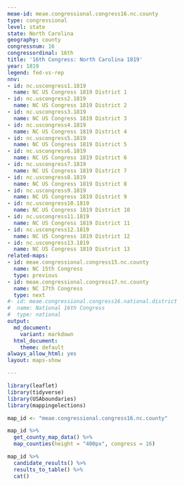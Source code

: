 ```yaml
---
meae-id: meae.congressional.congress16.nc.county
type: congressional
level: state
state: North Carolina
geography: county
congressnum: 16
congressordinal: 16th
title: '16th Congress: North Carolina 1819'
year: 1819
legend: fed-vs-rep
nnv:
- id: nc.uscongress1.1819
  name: NC US Congress 1819 District 1
- id: nc.uscongress2.1819
  name: NC US Congress 1819 District 2
- id: nc.uscongress3.1819
  name: NC US Congress 1819 District 3
- id: nc.uscongress4.1819
  name: NC US Congress 1819 District 4
- id: nc.uscongress5.1819
  name: NC US Congress 1819 District 5
- id: nc.uscongress6.1819
  name: NC US Congress 1819 District 6
- id: nc.uscongress7.1819
  name: NC US Congress 1819 District 7
- id: nc.uscongress8.1819
  name: NC US Congress 1819 District 8
- id: nc.uscongress9.1819
  name: NC US Congress 1819 District 9
- id: nc.uscongress10.1819
  name: NC US Congress 1819 District 10
- id: nc.uscongress11.1819
  name: NC US Congress 1819 District 11
- id: nc.uscongress12.1819
  name: NC US Congress 1819 District 12
- id: nc.uscongress13.1819
  name: NC US Congress 1819 District 13
related-maps:
- id: meae.congressional.congress15.nc.county
  name: NC 15th Congress
  type: previous
- id: meae.congressional.congress17.nc.county
  name: NC 17th Congress
  type: next
#- id: meae.congressional.congress16.national.district
#  name: National 16th Congress
#  type: national
output:
  md_document:
    variant: markdown
  html_document:
    theme: default
always_allow_html: yes
layout: maps-show

---
```


```r
library(leaflet)
library(tidyverse)
library(USAboundaries)
library(mappingelections)

map_id <- "meae.congressional.congress16.nc.county"
```

<div class="map">

```r
map_id %>%
  get_county_map_data() %>%
  map_counties(height = "400px", congress = 16)
```

</div>

<div class="results-table">

```r
map_id %>%
  candidate_results() %>%
  results_to_table() %>%
  cat()
```

</div>
